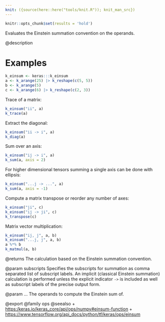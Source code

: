 ```yaml
---
knit: ({source(here::here("tools/knit.R")); knit_man_src})
---
```


```r
knitr::opts_chunk$set(results = 'hold')
```
Evaluates the Einstein summation convention on the operands.

@description

# Examples
```r
k_einsum <- keras:::k_einsum
a <- k_arange(25) |> k_reshape(c(5, 5))
b <- k_arange(5)
c <- k_arange(6) |> k_reshape(c(2, 3))
```

Trace of a matrix:

```r
k_einsum("ii", a)
k_trace(a)
```

Extract the diagonal:

```r
k_einsum("ii -> i", a)
k_diag(a)
```

Sum over an axis:

```r
k_einsum("ij -> i", a)
k_sum(a, axis = 2)
```

For higher dimensional tensors summing a single axis can be done
with ellipsis:

```r
k_einsum("...j -> ...", a)
k_sum(a, axis = -1)
```

Compute a matrix transpose or reorder any number of axes:

```r
k_einsum("ji", c)
k_einsum("ij -> ji", c)
k_transpose(c)
```

Matrix vector multiplication:

```r
k_einsum("ij, j", a, b)
k_einsum("...j, j", a, b)
a %*% b
k_matmul(a, b)
```

@returns
The calculation based on the Einstein summation convention.

@param subscripts
Specifies the subscripts for summation as comma separated
list of subscript labels. An implicit (classical Einstein
summation) calculation is performed unless the explicit indicator
`->` is included as well as subscript labels of the precise
output form.

@param ...
The operands to compute the Einstein sum of.

@export
@family ops
@seealso
+ <https:/keras.io/keras_core/api/ops/numpy#einsum-function>
+ <https://www.tensorflow.org/api_docs/python/tf/keras/ops/einsum>

